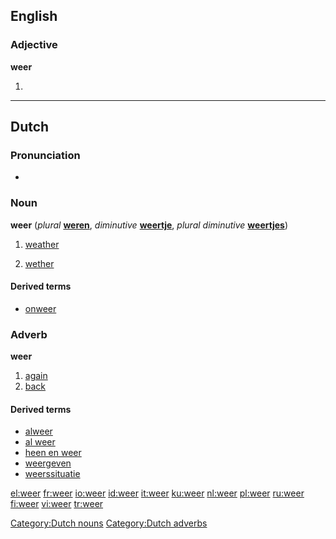 ==English==

===Adjective===
'''weer'''

# {{comparative of|[[wee]]|lang=English|POS=adjective}}

----

==Dutch==

===Pronunciation===
*{{IPA|/weːr/}}

===Noun===
'''weer'''  (''plural'' '''[[weren]]''', ''diminutive'' '''[[weertje]]''', ''plural diminutive'' '''[[weertjes]]''')

# {{n}} [[weather]]
# {{m}} [[wether]]

====Derived terms====
*[[onweer]]

===Adverb===
'''weer'''

# [[again]]
# [[back]]

====Derived terms====
*[[alweer]]
*[[al weer]]
*[[heen en weer]]
*[[weergeven]]
*[[weerssituatie]]

[[Category:Dutch nouns]]
[[Category:Dutch adverbs]]

[[el:weer]]
[[fr:weer]]
[[io:weer]]
[[id:weer]]
[[it:weer]]
[[ku:weer]]
[[nl:weer]]
[[pl:weer]]
[[ru:weer]]
[[fi:weer]]
[[vi:weer]]
[[tr:weer]]
